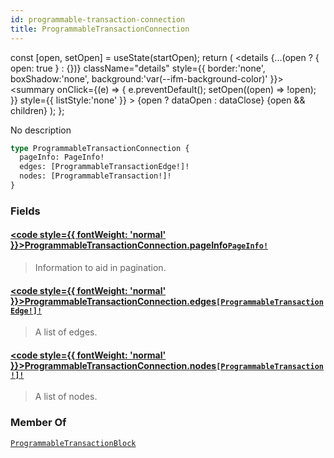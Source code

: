```yaml
---
id: programmable-transaction-connection
title: ProgrammableTransactionConnection
---
```









  const [open, setOpen] = useState(startOpen);
  return (
    <details {...(open ? { open: true } : {})} className="details" style={{ border:'none', boxShadow:'none', background:'var(--ifm-background-color)' }}>
      <summary
        onClick={(e) => {
          e.preventDefault();
          setOpen((open) => !open);
        }}
        style={{ listStyle:'none' }}
      >
      {open ? dataOpen : dataClose}
      </summary>
      {open && children}
    </details>
  );
};








No description


```graphql
type ProgrammableTransactionConnection {
  pageInfo: PageInfo!
  edges: [ProgrammableTransactionEdge!]!
  nodes: [ProgrammableTransaction!]!
}
```




### Fields

#### [<code style={{ fontWeight: 'normal' }}>ProgrammableTransactionConnection.<b>pageInfo</b></code>](#)<Bullet />[`PageInfo!`](/references/sui-api/sui-graphql/reference/objects/page-info) <Badge class="badge badge--secondary" text="non-null"/> <Badge class="badge badge--secondary" text="object"/> 
> 
> 
> Information to aid in pagination.
> 

#### [<code style={{ fontWeight: 'normal' }}>ProgrammableTransactionConnection.<b>edges</b></code>](#)<Bullet />[`[ProgrammableTransactionEdge!]!`](/references/sui-api/sui-graphql/reference/objects/programmable-transaction-edge) <Badge class="badge badge--secondary" text="non-null"/> <Badge class="badge badge--secondary" text="object"/> 
> 
> 
> A list of edges.
> 

#### [<code style={{ fontWeight: 'normal' }}>ProgrammableTransactionConnection.<b>nodes</b></code>](#)<Bullet />[`[ProgrammableTransaction!]!`](/references/sui-api/sui-graphql/reference/unions/programmable-transaction) <Badge class="badge badge--secondary" text="non-null"/> <Badge class="badge badge--secondary" text="union"/> 
> 
> 
> A list of nodes.
> 



### Member Of

[`ProgrammableTransactionBlock`](/references/sui-api/sui-graphql/reference/objects/programmable-transaction-block)  <Badge class="badge badge--secondary" text="object"/>

